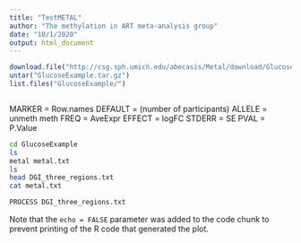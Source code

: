 ```yaml
---
title: "TestMETAL"
author: "The methylation in ART meta-analysis group"
date: "10/1/2020"
output: html_document
---
```


```r
download.file("http://csg.sph.umich.edu/abecasis/Metal/download/GlucoseExample.tar.gz", destfile = "GlucoseExample.tar.gz")
untar("GlucoseExample.tar.gz")
list.files("GlucoseExample/")



```

MARKER = Row.names
DEFAULT = (number of participants)
ALLELE = unmeth meth
FREQ = AveExpr
EFFECT = logFC
STDERR = SE
PVAL = P.Value


```bash
cd GlucoseExample
ls 
metal metal.txt
ls
head DGI_three_regions.txt
cat metal.txt

PROCESS DGI_three_regions.txt
```

Note that the `echo = FALSE` parameter was added to the code chunk to prevent printing of the R code that generated the plot.

